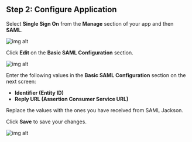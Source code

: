 ## Step 2: Configure Application

Select **Single Sign On** from the **Manage** section of your app and then **SAML**.

![img alt](/img/sso-providers/azure/4.png)

Click **Edit** on the **Basic SAML Configuration** section.

![img alt](/img/sso-providers/azure/5.png)

Enter the following values in the **Basic SAML Configuration** section on the next screen:

- **Identifier (Entity ID)**
- **Reply URL (Assertion Consumer Service URL)**

Replace the values with the ones you have received from SAML Jackson.

Click **Save** to save your changes.

![img alt](/img/sso-providers/azure/6.png)

<Footer />
